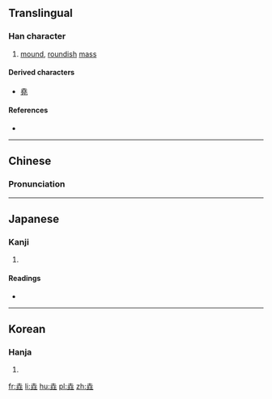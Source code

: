 ==Translingual==

===Han character===
{{Han char|rn=32|rad=土|as=06|sn=9|four=40114|canj=GGG|ids=⿱土⿰土土}}

# [[mound]], [[roundish]] [[mass]]

====Derived characters====
* [[堯]]

====References====
* {{Han ref|kx=0228.070|dkj=05047|hdz=10437.010|uh=579A|ud=22426|bh=CE5D|bd=52829}}

----

==Chinese==
{{zh-forms}}

===Pronunciation===
{{zh-pron
|m=yáo
|c=jiu1,jiu4
|mc=y
|oc=y
|ma=
|cat=n
}}

----

==Japanese==

===Kanji===
{{ja-kanji|grade=|rs=土06}}

# {{defn|lang=ja|sort=土06}}

====Readings====
* {{ja-readings|on=[[げう]] (geu)|kun=}}

----

==Korean==

===Hanja===
{{ko-hanja|hangeul=요|eumhun=|rv=yo|mr=yo|y=yo}}

# {{defn|lang=ko|sort=土06}}

[[fr:垚]]
[[li:垚]]
[[hu:垚]]
[[pl:垚]]
[[zh:垚]]